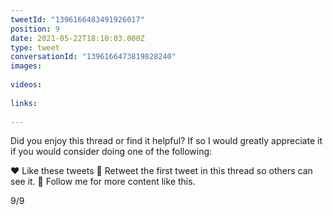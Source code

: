 ```yaml
---
tweetId: "1396166483491926017"
position: 9
date: 2021-05-22T18:10:03.000Z
type: tweet
conversationId: "1396166473819828240"
images:
  
videos:
  
links:
  
---
```

Did you enjoy this thread or find it helpful? If so I would greatly appreciate it if you would consider doing one of the following:

❤️ Like these tweets
🔄 Retweet the first tweet in this thread so others can see it.
👤 Follow me for more content like this.

9/9
